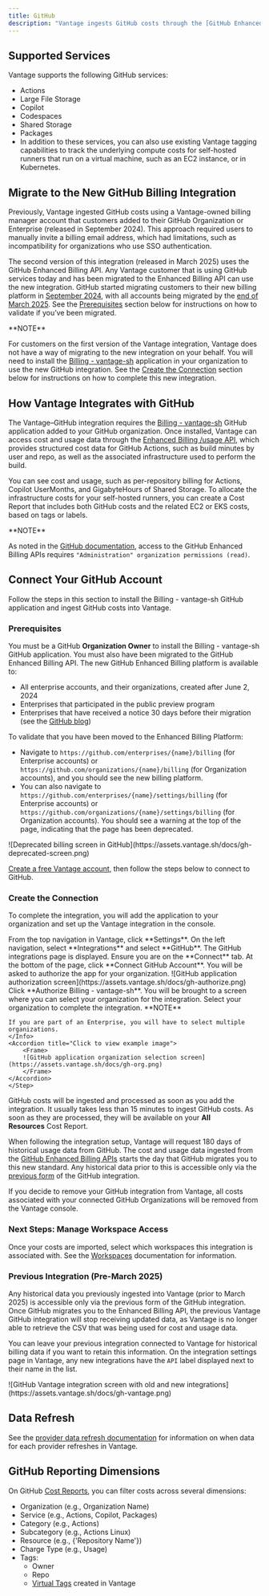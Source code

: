 ```yaml
---
title: GitHub
description: "Vantage ingests GitHub costs through the [GitHub Enhanced Billing API](https://docs.github.com/en/rest/billing/enhanced-billing). With this integration, you can programmatically grant Vantage access to GitHub billing data for multiple organizations."
---
```


## Supported Services

Vantage supports the following GitHub services:

- Actions
- Large File Storage
- Copilot
- Codespaces
- Shared Storage
- Packages
- In addition to these services, you can also use existing Vantage tagging capabilities to track the underlying compute costs for self-hosted runners that run on a virtual machine, such as an EC2 instance, or in Kubernetes.

## Migrate to the New GitHub Billing Integration

Previously, Vantage ingested GitHub costs using a Vantage-owned billing manager account that customers added to their GitHub Organization or Enterprise (released in September 2024). This approach required users to manually invite a billing email address, which had limitations, such as incompatibility for organizations who use SSO authentication.

The second version of this integration (released in March 2025) uses the GitHub Enhanced Billing API. Any Vantage customer that is using GitHub services today and has been migrated to the Enhanced Billing API can use the new integration. GitHub started migrating customers to their new billing platform in [September 2024](https://docs.github.com/en/enterprise-cloud@latest/billing/using-the-new-billing-platform/automating-usage-reporting), with all accounts being migrated by the [end of March 2025](https://github.blog/changelog/2024-09-24-enhanced-billing-platform-for-enterprises/). See the [Prerequisites](/connecting_github#prerequisites) section below for instructions on how to validate if you’ve been migrated.

<Info>
**NOTE**

For customers on the first version of the Vantage integration, Vantage does not have a way of migrating to the new integration on your behalf. You will need to install the [Billing - vantage-sh](https://github.com/apps/billing-vantage-sh) application in your organization to use the new GitHub integration. See the [Create the Connection](/connecting_github#create-connection) section below for instructions on how to complete this new integration.
</Info>


## How Vantage Integrates with GitHub

The Vantage–GitHub integration requires the [Billing - vantage-sh](https://github.com/apps/billing-vantage-sh) GitHub application added to your GitHub organization. Once installed, Vantage can access cost and usage data through the [Enhanced Billing /usage API](https://docs.github.com/en/enterprise-cloud@latest/billing/using-the-new-billing-platform/automating-usage-reporting), which provides structured cost data for GitHub Actions, such as build minutes by user and repo, as well as the associated infrastructure used to perform the build.

You can see cost and usage, such as per-repository billing for Actions, Copilot UserMonths, and GigabyteHours of Shared Storage. To allocate the infrastructure costs for your self-hosted runners, you can create a Cost Report that includes both GitHub costs and the related EC2 or EKS costs, based on tags or labels.

<Info>
**NOTE**

As noted in the [GitHub documentation](https://docs.github.com/en/rest/billing?apiVersion=2022-11-28), access to the GitHub Enhanced Billing APIs requires `"Administration" organization permissions (read)`.
</Info>

## Connect Your GitHub Account

Follow the steps in this section to install the Billing - vantage-sh GitHub application and ingest GitHub costs into Vantage.

### Prerequisites

You must be a GitHub **Organization Owner** to install the Billing - vantage-sh GitHub application. You must also have been migrated to the GitHub Enhanced Billing API. The new GitHub Enhanced Billing platform is available to:

- All enterprise accounts, and their organizations, created after June 2, 2024
- Enterprises that participated in the public preview program
- Enterprises that have received a notice 30 days before their migration (see the [GitHub blog](https://github.blog/changelog/2024-09-24-enhanced-billing-platform-for-enterprises/))

To validate that you have been moved to the Enhanced Billing Platform:

- Navigate to `https://github.com/enterprises/{name}/billing` (for Enterprise accounts) or `https://github.com/organizations/{name}/billing` (for Organization accounts), and you should see the new billing platform.
- You can also navigate to `https://github.com/enterprises/{name}/settings/billing` (for Enterprise accounts) or `https://github.com/organizations/{name}/settings/billing` (for Organization accounts). You should see a warning at the top of the page, indicating that the page has been deprecated.
<Accordion title="Click to view example image">
<Frame>
![Deprecated billing screen in GitHub](https://assets.vantage.sh/docs/gh-deprecated-screen.png)
</Frame>
</Accordion>

[Create a free Vantage account](https://console.vantage.sh/signup), then follow the steps below to connect to GitHub.

### Create the Connection

To complete the integration, you will add the application to your organization and set up the Vantage integration in the console.

<Steps>
    <Step>
    From the top navigation in Vantage, click **Settings**.
    </Step>
    <Step>
    On the left navigation, select **Integrations** and select **GitHub**.
    </Step>
    <Step>
    The GitHub integrations page is displayed. Ensure you are on the **Connect** tab.
    </Step>
    <Step>
    At the bottom of the page, click **Connect GitHub Account**.
    </Step>
    <Step>
    You will be asked to authorize the app for your organization.
    <Accordion title="Click to view example image">
        <Frame>
        ![GitHub application authorization screen](https://assets.vantage.sh/docs/gh-authorize.png)
        </Frame>
    </Accordion>
    </Step>
    <Step>
    Click **Authorize Billing - vantage-sh**. You will be brought to a screen where you can select your organization for the integration. Select your organization to complete the integration.
    <Info>
    **NOTE**

    If you are part of an Enterprise, you will have to select multiple organizations.
    </Info>
    <Accordion title="Click to view example image">
        <Frame>
        ![GitHub application organization selection screen](https://assets.vantage.sh/docs/gh-org.png)
        </Frame>
    </Accordion>
    </Step>
</Steps>

GitHub costs will be ingested and processed as soon as you add the integration. It usually takes less than 15 minutes to ingest GitHub costs. As soon as they are processed, they will be available on your **All Resources** Cost Report.

When following the integration setup, Vantage will request 180 days of historical usage data from GitHub. The cost and usage data ingested from the [GitHub Enhanced Billing APIs](https://docs.github.com/en/rest/billing) starts the day that GitHub migrates you to this new standard. Any historical data prior to this is accessible only via the [previous form](/connecting_github#previous-integration) of the GitHub integration.

If you decide to remove your GitHub integration from Vantage, all costs associated with your connected GitHub Organizations will be removed from the Vantage console.

### Next Steps: Manage Workspace Access

Once your costs are imported, select which workspaces this integration is associated with. See the [Workspaces](/workspaces#manage-workspace-provider-integrations) documentation for information.

### Previous Integration (Pre-March 2025)

Any historical data you previously ingested into Vantage (prior to March 2025) is accessible only via the previous form of the GitHub integration. Once GitHub migrates you to the Enhanced Billing API, the previous Vantage GitHub integration will stop receiving updated data, as Vantage is no longer able to retrieve the CSV that was being used for cost and usage data.

You can leave your previous integration connected to Vantage for historical billing data if you want to retain this information. On the integration settings page in Vantage, any new integrations have the `API` label displayed next to their name in the list.

<Accordion title="Click to view example image">
<Frame>
![GitHub Vantage integration screen with old and new integrations](https://assets.vantage.sh/docs/gh-vantage.png)
</Frame>
</Accordion>

## Data Refresh

See the [provider data refresh documentation](/provider_data_refresh) for information on when data for each provider refreshes in Vantage.

## GitHub Reporting Dimensions

On GitHub [Cost Reports](/cost_reports/), you can filter costs across several dimensions:

- Organization (e.g., Organization Name)
- Service (e.g., Actions, Copilot, Packages)
- Category (e.g., Actions)
- Subcategory (e.g., Actions Linux)
- Resource (e.g., {'Repository Name'})
- Charge Type (e.g., Usage)
- Tags:
	- Owner
	- Repo
	- [Virtual Tags](/tagging) created in Vantage

